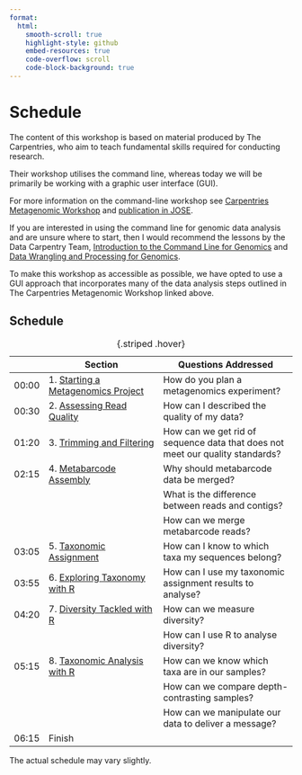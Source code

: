 ```yaml
---
format:
  html:
    smooth-scroll: true
    highlight-style: github 
    embed-resources: true
    code-overflow: scroll
    code-block-background: true
---
```


# Schedule {.unnumbered}

The content of this workshop is based on material produced by The Carpentries, who aim to teach fundamental skills required for conducting research.

Their workshop utilises the command line, whereas today we will be primarily be working with a graphic user interface (GUI).

For more information on the command-line workshop see [Carpentries Metagenomic Workshop](https://carpentries-lab.github.io/metagenomics-analysis/index.html) and [publication in JOSE](https://jose.theoj.org/papers/10.21105/jose.00209).

If you are interested in using the command line for genomic data analysis and are unsure where to start, then I would recommend the lessons by the Data Carpentry Team, [Introduction to the Command Line for Genomics](https://datacarpentry.org/shell-genomics/) and [Data Wrangling and Processing for Genomics](https://datacarpentry.org/wrangling-genomics/).

To make this workshop as accessible as possible, we have opted to use a GUI approach that incorporates many of the data analysis steps outlined in The Carpentries Metagenomic Workshop linked above.

## **Schedule**

|       | Section                                                           | Questions Addressed                                                           |
|-------|-------------------------------------------------------------------|-------------------------------------------------------------------------------|
| 00:00 | 1\. [Starting a Metagenomics Project](01-background-metadata.qmd) | How do you plan a metagenomics experiment?                                    |
| 00:30 | 2\. [Assessing Read Quality](02-assessing-read-quality.qmd)       | How can I described the quality of my data?                                   |
| 01:20 | 3\. [Trimming and Filtering](03-trimming-and-filtering.qmd)       | How can we get rid of sequence data that does not meet our quality standards? |
| 02:15 | 4\. [Metabarcode Assembly](04-assembly.qmd)                       | Why should metabarcode data be merged?                                        |
|       |                                                                   | What is the difference between reads and contigs?                             |
|       |                                                                   | How can we merge metabarcode reads?                                           |
| 03:05 | 5\. [Taxonomic Assignment](05-taxonomic-assignment.qmd)           | How can I know to which taxa my sequences belong?                             |
| 03:55 | 6\. [Exploring Taxonomy with R](06-exploring-taxonomy.qmd)        | How can I use my taxonomic assignment results to analyse?                     |
| 04:20 | 7\. [Diversity Tackled with R](07-tackling-diversity-with-R.qmd)  | How can we measure diversity?                                                 |
|       |                                                                   | How can I use R to analyse diversity?                                         |
| 05:15 | 8\. [Taxonomic Analysis with R](08-abundance-analyses.qmd)        | How can we know which taxa are in our samples?                                |
|       |                                                                   | How can we compare depth-contrasting samples?                                 |
|       |                                                                   | How can we manipulate our data to deliver a message?                          |
| 06:15 | Finish                                                            |                                                                               |

: {.striped .hover}

The actual schedule may vary slightly.
